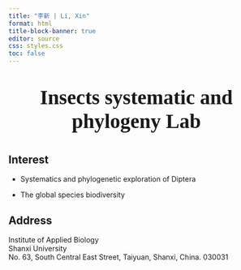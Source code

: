 ```yaml
---
title: "李新 | Li, Xin"
format: html
title-block-banner: true
editor: source
css: styles.css
toc: false
---
```


<p style="font-size:40px;font-weight:bold;font-family:&#39;HarmonyOS Sans&#39;" align="center">Insects systematic and phylogeny Lab</p>

<p style="display:none">logo</p>

## Interest

-   Systematics and phylogenetic exploration of Diptera

-   The global species biodiversity

## Address

Institute of Applied Biology\
Shanxi University\
No. 63, South Central East Street, Taiyuan, Shanxi, China. 030031
